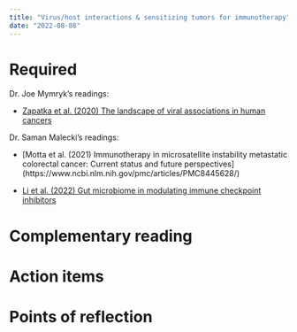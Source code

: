 ```yaml
---
title: "Virus/host interactions & sensitizing tumors for immunotherapy"
date: "2022-08-08"
---
```




# Required

Dr. Joe Mymryk's readings:

- [Zapatka et al. (2020) The landscape of viral associations in human cancers](https://www.nature.com/articles/s41588-019-0558-9)

Dr. Saman Malecki's readings:


- [Motta et al. (2021) Immunotherapy in microsatellite instability metastatic colorectal cancer: Current status and future perspectives] (https://www.ncbi.nlm.nih.gov/pmc/articles/PMC8445628/)

- [Li et al. (2022) Gut microbiome in modulating immune checkpoint inhibitors](https://www.thelancet.com/journals/ebiom/article/PIIS2352-3964(22)00344-9/fulltext)


# Complementary reading


# Action items  



# Points of reflection

